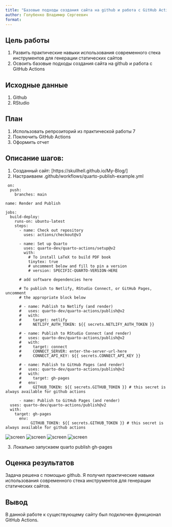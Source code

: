 ```yaml
---
title: "Базовые подходы создания сайта на github и работа с GitHub Actions"
author: Голубенко Владимир Сергеевич
format: 
---
```


## Цель работы

1.  Развить практические навыки использования современного стека инструментов для генерации статических сайтов
2.  Освоить базовые подходы создания сайта на github и работа с GitHub Actions

## Исходные данные

1.  Github
2.  RStudio

## План

1.  Использовать репрозиторий из практической работы 7
2.  Поключить GitHub Actions
3.  Оформить отчет

## Описание шагов:

1.  Созданный сайт: [https://skullhell.github.io/My-Blog/]
2.  Настраиваем .github/workflows/quarto-publish-example.yml

```
 on:
  push:
    branches: main

name: Render and Publish

jobs:
  build-deploy:
    runs-on: ubuntu-latest
    steps:
      - name: Check out repository
        uses: actions/checkout@v3
        
      - name: Set up Quarto
        uses: quarto-dev/quarto-actions/setup@v2
        with:
          # To install LaTeX to build PDF book 
          tinytex: true 
          # uncomment below and fill to pin a version
          # version: SPECIFIC-QUARTO-VERSION-HERE
      
      # add software dependencies here

      # To publish to Netlify, RStudio Connect, or GitHub Pages, uncomment
      # the appropriate block below
      
      # - name: Publish to Netlify (and render)
      #   uses: quarto-dev/quarto-actions/publish@v2
      #   with:
      #     target: netlify
      #     NETLIFY_AUTH_TOKEN: ${{ secrets.NETLIFY_AUTH_TOKEN }}
        
      # - name: Publish to RStudio Connect (and render)
      #   uses: quarto-dev/quarto-actions/publish@v2
      #   with:
      #     target: connect
      #     CONNECT_SERVER: enter-the-server-url-here
      #     CONNECT_API_KEY: ${{ secrets.CONNECT_API_KEY }} 

      # - name: Publish to GitHub Pages (and render)
      #   uses: quarto-dev/quarto-actions/publish@v2
      #   with:
      #     target: gh-pages
      #   env:
      #     GITHUB_TOKEN: ${{ secrets.GITHUB_TOKEN }} # this secret is always available for github actions
      
      - name: Publish to GitHub Pages (and render)
  uses: quarto-dev/quarto-actions/publish@v2
  with:
    target: gh-pages
      env:
           GITHUB_TOKEN: ${{ secrets.GITHUB_TOKEN }} # this secret is always available for github actions
```
![screen](https://github.com/SKulLHelL/authentication-system-6-sem/blob/main/Lab%208/screenshots/Screenshot_11.png)
![screen](https://github.com/SKulLHelL/authentication-system-6-sem/blob/main/Lab%208/screenshots/Screenshot_2.png)
![screen](https://github.com/SKulLHelL/authentication-system-6-sem/blob/main/Lab%208/screenshots/Screenshot_3.png)
![screen](https://github.com/SKulLHelL/authentication-system-6-sem/blob/main/Lab%208/screenshots/Screenshot_4.png)

3.  Локально запускаем quarto publish gh-pages

## Оценка результатов

Задача решена с помощью github. Я получил практические навыки использования современного стека инструментов для генерации статических сайтов.

## Вывод

В данной работе к существующему сайту был подключен функционал GitHub Actions.
